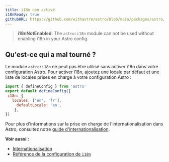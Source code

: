 ```yaml
---
title: i18n non activé
i18nReady: true
githubURL: https://github.com/withastro/astro/blob/main/packages/astro/src/core/errors/errors-data.ts
---
```


> **i18nNotEnabled**: The `astro:i18n` module can not be used without enabling i18n in your Astro config.

## Qu'est-ce qui a mal tourné ?
Le module `astro:i18n` ne peut pas être utilisé sans activer i18n dans votre configuration Astro. Pour activer i18n, ajoutez une locale par défaut et une liste de locales prises en charge à votre configuration Astro :
```js
import { defineConfig } from 'astro'
export default defineConfig({
 i18n: {
   locales: ['en', 'fr'],
	 defaultLocale: 'en',
	},
})
```

Pour plus d'informations sur la prise en charge de l'internationalisation dans Astro, consultez notre [guide d'internationalisation](/fr/guides/internationalization/).

**Voir aussi :**
-  [Internationalisation](/fr/guides/internationalization/)
-  [Référence de la configuration de `i18n`](/fr/reference/configuration-reference/#i18n)

